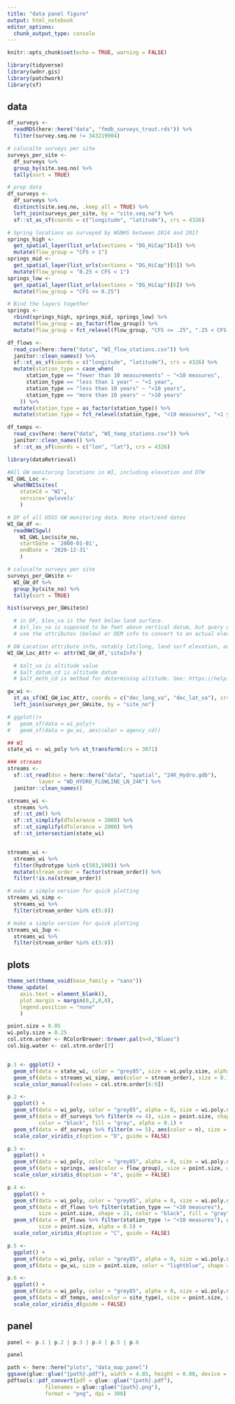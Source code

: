```yaml
---
title: "data panel figure"
output: html_notebook
editor_options: 
  chunk_output_type: console
---
```



```r
knitr::opts_chunk$set(echo = TRUE, warning = FALSE)
```

```r
library(tidyverse)
library(wdnr.gis)
library(patchwork)
library(sf)
```

## data 

```r

df_surveys <- 
  readRDS(here::here("data", "fmdb_surveys_trout.rds")) %>% 
  filter(survey.seq.no != 343219904)

# calucalte surveys per site
surveys_per_site <- 
  df_surveys %>% 
  group_by(site.seq.no) %>% 
  tally(sort = TRUE) 

# prep data
df_surveys <- 
  df_surveys %>% 
  distinct(site.seq.no, .keep_all = TRUE) %>% 
  left_join(surveys_per_site, by = "site.seq.no") %>% 
  sf::st_as_sf(coords = c("longitude", "latitude"), crs = 4326) 

```

```r

# Spring locations as surveyed by WGNHS between 2014 and 2017
springs_high <- 
  get_spatial_layer(list_urls(sections = "DG_HiCap")[4]) %>% 
  mutate(flow_group = "CFS > 1")
springs_mid <- 
  get_spatial_layer(list_urls(sections = "DG_HiCap")[5]) %>% 
  mutate(flow_group = "0.25 < CFS < 1")
springs_low <- 
  get_spatial_layer(list_urls(sections = "DG_HiCap")[6]) %>% 
  mutate(flow_group = "CFS <= 0.25")

# Bind the layers together
springs <- 
  rbind(springs_high, springs_mid, springs_low) %>% 
  mutate(flow_group = as_factor(flow_group)) %>% 
  mutate(flow_group = fct_relevel(flow_group, "CFS <= .25", ".25 < CFS < 1", "CFS > 1")) 


```

```r

df_flows <- 
  read_csv(here::here("data", "WI_flow_stations.csv")) %>% 
  janitor::clean_names() %>% 
  sf::st_as_sf(coords = c("longitude", "latitude"), crs = 4326) %>% 
  mutate(station_type = case_when(
      station_type == "fewer than 10 measurements" ~ "<10 measures", 
      station_type == "less than 1 year" ~ "<1 year", 
      station_type == "less than 10 years" ~ "<10 years", 
      station_type == "more than 10 years" ~ ">10 years"
    )) %>% 
  mutate(station_type = as_factor(station_type)) %>% 
  mutate(station_type = fct_relevel(station_type, "<10 measures", "<1 year", "<10 years", ">10 years")) 


```

```r
df_temps <- 
  read_csv(here::here("data", "WI_temp_stations.csv")) %>% 
  janitor::clean_names() %>% 
  sf::st_as_sf(coords = c("lon", "lat"), crs = 4326)
```

```r
library(dataRetrieval)

#All GW monitoring locations in WI, including elevation and DTW
WI_GWL_Loc <- 
  whatNWISsites(
    stateCd = "WI", 
    service='gwlevels'
    )

# DF of all USGS GW monitoring data. Note start/end dates
WI_GW_df <- 
  readNWISgwl(
    WI_GWL_Loc$site_no,
    startDate = '2000-01-01', 
    endDate = '2020-12-31'
    )

# calucalte surveys per site
surveys_per_GWsite <- 
  WI_GW_df %>% 
  group_by(site_no) %>% 
  tally(sort = TRUE)

hist(surveys_per_GWsite$n)

  # in DF, $lev_va is the feet below land surface. 
  # $sl_lev_va is supposed to be feet above vertical datum, but query does not work right now.
  # use the attributes (below) or DEM info to convert to an actual elevation.

# GW Location attribute info, notably lat/long, land surf elevation, and datums
WI_GW_Loc_Attr <- attr(WI_GW_df,'siteInfo')

  # $alt_va is altitude value
  # $alt_datum_cd is altitude datum
  # $alt_meth_cd is method for determining altitude. See: https://help.waterdata.usgs.gov/code/alt_meth_cd_query?fmt=html

gw_wi <- 
  st_as_sf(WI_GW_Loc_Attr, coords = c("dec_long_va", "dec_lat_va"), crs=4629) %>% 
  left_join(surveys_per_GWsite, by = "site_no")

# ggplot()+
#   geom_sf(data = wi_poly)+
#   geom_sf(data = gw_wi, aes(color = agency_cd))


```

```r

## WI
state_wi <- wi_poly %>% st_transform(crs = 3071)

### streams
streams <- 
  sf::st_read(dsn = here::here("data", "spatial", "24K_Hydro.gdb"), 
          layer = "WD_HYDRO_FLOWLINE_LN_24K") %>% 
  janitor::clean_names() 

streams_wi <- 
  streams %>% 
  sf::st_zm() %>% 
  sf::st_simplify(dTolerance = 2000) %>% 
  sf::st_simplify(dTolerance = 2000) %>% 
  sf::st_intersection(state_wi) 


streams_wi <- 
  streams_wi %>% 
  filter(hydrotype %in% c(503,508)) %>%  
  mutate(stream_order = factor(stream_order)) %>%
  filter(!is.na(stream_order))  

# make a simple version for quick plotting
streams_wi_simp <- 
  streams_wi %>% 
  filter(stream_order %in% c(5:8)) 

# make a simple version for quick plotting
streams_wi_3up <- 
  streams_wi %>% 
  filter(stream_order %in% c(3:8)) 

```


## plots

```r

theme_set(theme_void(base_family = "sans"))
theme_update(
    axis.text = element_blank(),
    plot.margin = margin(0,2,0,0), 
    legend.position = "none"
    )

```

```r
point.size = 0.05
wi.poly.size = 0.25
col.strm.order <- RColorBrewer::brewer.pal(n=9,"Blues")
col.big.water <- col.strm.order[7]


p.1 <- ggplot() +
  geom_sf(data = state_wi, color = "grey85", size = wi.poly.size, alpha = 0) +
  geom_sf(data = streams_wi_simp, aes(color = stream_order), size = 0.1) +
  scale_color_manual(values = col.strm.order[6:9])

p.2 <- 
  ggplot() +
  geom_sf(data = wi_poly, color = "grey85", alpha = 0, size = wi.poly.size) + 
  geom_sf(data = df_surveys %>% filter(n <= 4), size = point.size, shape = 16,
          color = "black", fill = "gray", alpha = 0.1) +
  geom_sf(data = df_surveys %>% filter(n >= 5), aes(color = n), size = point.size, alpha = 0.5) + 
  scale_color_viridis_c(option = "D", guide = FALSE) 

p.3 <- 
  ggplot() +
  geom_sf(data = wi_poly, color = "grey85", alpha = 0, size = wi.poly.size) + 
  geom_sf(data = springs, aes(color = flow_group), size = point.size, alpha = 0.4) + 
  scale_color_viridis_d(option = "A", guide = FALSE) 

p.4 <- 
  ggplot() + 
  geom_sf(data = wi_poly, color = "grey85", alpha = 0, size = wi.poly.size) + 
  geom_sf(data = df_flows %>% filter(station_type == "<10 measures"), 
          size = point.size, shape = 21, color = "black", fill = "gray", alpha = 0.1) + 
  geom_sf(data = df_flows %>% filter(station_type != "<10 measures"), aes(color = station_type), 
          size = point.size, alpha = 0.5) + 
  scale_color_viridis_d(option = "C", guide = FALSE) 

p.5 <- 
  ggplot() + 
  geom_sf(data = wi_poly, color = "grey85", alpha = 0, size = wi.poly.size) + 
  geom_sf(data = gw_wi, size = point.size, color = "lightblue", shape = 17) 

p.6 <- 
  ggplot() +
  geom_sf(data = wi_poly, color = "grey85", alpha = 0, size = wi.poly.size) + 
  geom_sf(data = df_temps, aes(color = site_type), size = point.size, alpha = 0.5) + 
  scale_color_viridis_d(guide = FALSE)

```


## panel 

``` r

panel <- p.1 | p.2 | p.3 | p.4 | p.5 | p.6

panel


````

```r
path <- here::here("plots", "data_map_panel")
ggsave(glue::glue("{path}.pdf"), width = 4.85, height = 0.80, device = cairo_pdf)
pdftools::pdf_convert(pdf = glue::glue("{path}.pdf"), 
            filenames = glue::glue("{path}.png"),
            format = "png", dpi = 300)
```

